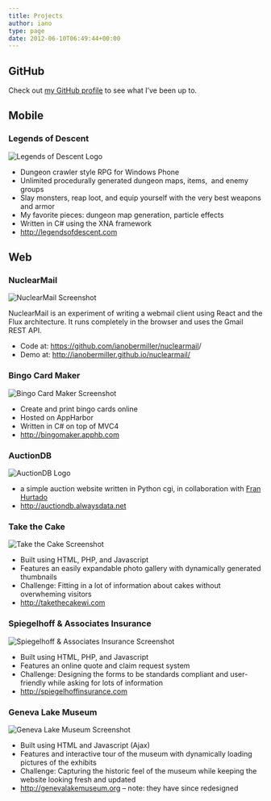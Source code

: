 ```yaml
---
title: Projects
author: iano
type: page
date: 2012-06-10T06:49:44+00:00
---
```


## GitHub

Check out [my GitHub profile][1] to see what I&#8217;ve been up to.

## Mobile

### Legends of Descent

![Legends of Descent Logo](./legends-of-descent.png)

- Dungeon crawler style RPG for Windows Phone
- Unlimited procedurally generated dungeon maps, items,  and enemy groups
- Slay monsters, reap loot, and equip yourself with the very best weapons and armor
- My favorite pieces: dungeon map generation, particle effects
- Written in C# using the XNA framework
- <http://legendsofdescent.com>

## Web

### NuclearMail

![NuclearMail Screenshot](./nuclearmail.png)

NuclearMail is an experiment of writing a webmail client using React and the Flux architecture. It runs completely in the browser and uses the Gmail REST API.

- Code at: <https://github.com/ianobermiller/nuclearmail>/
- Demo at: <http://ianobermiller.github.io/nuclearmail/>

### Bingo Card Maker

![Bingo Card Maker Screenshot](./bingomaker.png)

- Create and print bingo cards online
- Hosted on AppHarbor
- Written in C# on top of MVC4
- <http://bingomaker.apphb.com>

### AuctionDB

![AuctionDB Logo](./auctiondb.jpg)

- a simple auction website written in Python cgi, in collaboration with [Fran Hurtado][6]
- <http://auctiondb.alwaysdata.net>

### Take the Cake

![Take the Cake Screenshot](./takethecake.jpg)

- Built using HTML, PHP, and Javascript
- Features an easily expandable photo gallery with dynamically generated thumbnails
- Challenge: Fitting in a lot of information about cakes without overwheming visitors
- <http://takethecakewi.com>

### Spiegelhoff & Associates Insurance

![Spiegelhoff & Associates Insurance Screenshot](./spiegelhoff.jpg)

- Built using HTML, PHP, and Javascript
- Features an online quote and claim request system
- Challenge: Designing the forms to be standards compliant and user-friendly while asking for lots of information
- <http://spiegelhoffinsurance.com>

### Geneva Lake Museum

![Geneva Lake Museum Screenshot](./genevalakemuseum.jpg)

- Built using HTML and Javascript (Ajax)
- Features and interactive tour of the museum with dynamically loading pictures of the exhibits
- Challenge: Capturing the historic feel of the museum while keeping the website looking fresh and updated
- <http://genevalakemuseum.org> &#8211; note: they have since redesigned

[1]: https://github.com/ianobermiller
[2]: http://legendsofdescent.com
[3]: https://i2.wp.com/ianobermiller.com/wp-content/uploads/2012/06/Screen-Shot-2014-09-06-at-8.58.26-AM.png
[4]: http://bingomaker.apphb.com
[5]: http://auctiondb.alwaysdata.net
[6]: http://franhurtado.com
[7]: http://takethecakewi.com
[8]: http://spiegelhoffinsurance.com
[9]: http://genevalakemuseum.org
